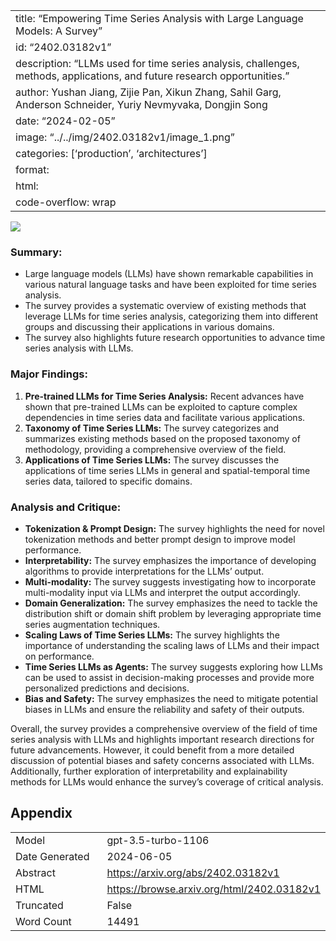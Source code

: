 
---
title: "Empowering Time Series Analysis with Large Language Models: A Survey"
id: "2402.03182v1"
description: "LLMs used for time series analysis, challenges, methods, applications, and future research opportunities."
author: Yushan Jiang, Zijie Pan, Xikun Zhang, Sahil Garg, Anderson Schneider, Yuriy Nevmyvaka, Dongjin Song
date: "2024-02-05"
image: "../../img/2402.03182v1/image_1.png"
categories: ['production', 'architectures']
format:
  html:
    code-overflow: wrap
---

![](../../img/2402.03182v1/image_1.png)

### **Summary:**
- Large language models (LLMs) have shown remarkable capabilities in various natural language tasks and have been exploited for time series analysis.
- The survey provides a systematic overview of existing methods that leverage LLMs for time series analysis, categorizing them into different groups and discussing their applications in various domains.
- The survey also highlights future research opportunities to advance time series analysis with LLMs.

### Major Findings:
1. **Pre-trained LLMs for Time Series Analysis:** Recent advances have shown that pre-trained LLMs can be exploited to capture complex dependencies in time series data and facilitate various applications.
2. **Taxonomy of Time Series LLMs:** The survey categorizes and summarizes existing methods based on the proposed taxonomy of methodology, providing a comprehensive overview of the field.
3. **Applications of Time Series LLMs:** The survey discusses the applications of time series LLMs in general and spatial-temporal time series data, tailored to specific domains.

### Analysis and Critique:
- **Tokenization & Prompt Design:** The survey highlights the need for novel tokenization methods and better prompt design to improve model performance.
- **Interpretability:** The survey emphasizes the importance of developing algorithms to provide interpretations for the LLMs’ output.
- **Multi-modality:** The survey suggests investigating how to incorporate multi-modality input via LLMs and interpret the output accordingly.
- **Domain Generalization:** The survey emphasizes the need to tackle the distribution shift or domain shift problem by leveraging appropriate time series augmentation techniques.
- **Scaling Laws of Time Series LLMs:** The survey highlights the importance of understanding the scaling laws of LLMs and their impact on performance.
- **Time Series LLMs as Agents:** The survey suggests exploring how LLMs can be used to assist in decision-making processes and provide more personalized predictions and decisions.
- **Bias and Safety:** The survey emphasizes the need to mitigate potential biases in LLMs and ensure the reliability and safety of their outputs.

Overall, the survey provides a comprehensive overview of the field of time series analysis with LLMs and highlights important research directions for future advancements. However, it could benefit from a more detailed discussion of potential biases and safety concerns associated with LLMs. Additionally, further exploration of interpretability and explainability methods for LLMs would enhance the survey's coverage of critical analysis.

## Appendix

|          |          |
|----------|----------|
| Model     | gpt-3.5-turbo-1106       |
| Date Generated     | 2024-06-05       |
| Abstract | [https://arxiv.org/abs/2402.03182v1](https://arxiv.org/abs/2402.03182v1)        |
| HTML     | [https://browse.arxiv.org/html/2402.03182v1](https://browse.arxiv.org/html/2402.03182v1)       |
| Truncated       | False       |
| Word Count       | 14491       |